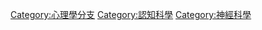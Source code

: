 {{Catnav|頁面分類|人类社会|社会科学|心理学}}
{{Catmore|认知心理学}}
{{Commonscat|Cognitive psychology}}

[[Category:心理學分支|Category:心理學分支]]
[[Category:認知科學|Category:認知科學]]
[[Category:神經科學|Category:神經科學]]